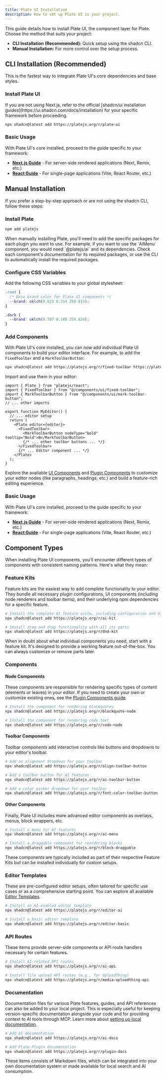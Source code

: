 ```yaml
---
title: Plate UI Installation
description: How to set up Plate UI in your project.
---
```


This guide details how to install Plate UI, the component layer for Plate. Choose the method that suits your project:

*   **CLI Installation (Recommended):** Quick setup using the shadcn CLI.
*   **Manual Installation:** For more control over the setup process.

## CLI Installation (Recommended)

This is the fastest way to integrate Plate UI's core dependencies and base styles.

<Steps>

### Install Plate UI

<Callout type="info">
  If you are not using Next.js, refer to the official [shadcn/ui installation guides](https://ui.shadcn.com/docs/installation) for your specific framework before proceeding.
</Callout>

```bash
npx shadcn@latest add https://platejs.org/r/plate-ui
```

### Basic Usage 

With Plate UI's core installed, proceed to the guide specific to your framework:

*   **[Next.js Guide](./next)** - For server-side rendered applications (Next, Remix, etc.)
*   **[React Guide](./react)** - For single-page applications (Vite, React Router, etc.)

</Steps>

## Manual Installation

If you prefer a step-by-step approach or are not using the shadcn CLI, follow these steps:

<Steps>

### Install Plate

```bash
npm add platejs
```

<Callout type="note" title="Plugin Dependencies">
  When manually installing Plate, you'll need to add the specific packages for each plugin you want to use. For example, if you want to use the `AIMenu` component, you would need `@platejs/ai` and its dependencies. Check each component's documentation for its required packages, or use the CLI to automatically install the required packages.
</Callout>

### Configure CSS Variables

Add the following CSS variables to your global stylesheet:

```css title="app/globals.css"
:root {
  /* Base brand color for Plate UI components */
  --brand: oklch(0.623 0.214 259.815);
}

.dark {
  --brand: oklch(0.707 0.165 254.624);
}
```

### Add Components

With Plate UI's core installed, you can now add individual Plate UI components to build your editor interface. For example, to add the `FixedToolbar` and a `MarkToolbarButton`:

```bash
npx shadcn@latest add https://platejs.org/r/fixed-toolbar https://platejs.org/r/mark-toolbar-button
```

Import and use them in your editor:

```tsx showLineNumbers title="components/editor.tsx"
import { Plate } from "platejs/react";
import { FixedToolbar } from "@/components/ui/fixed-toolbar";
import { MarkToolbarButton } from "@/components/ui/mark-toolbar-button";
// ... other imports

export function MyEditor() {
  // ... editor setup
  return (
    <Plate editor={editor}>
      <FixedToolbar>
        <MarkToolbarButton nodeType="bold" tooltip="Bold">B</MarkToolbarButton>
        {/* ... other toolbar buttons ... */}
      </FixedToolbar>
      {/* ... Editor component ... */}
    </Plate>
  );
}
```

Explore the available [UI Components](/docs/components) and [Plugin Components](/docs/plugin-components) to customize your editor nodes (like paragraphs, headings, etc.) and build a feature-rich editing experience.

### Basic Usage 

With Plate UI's core installed, proceed to the guide specific to your framework:

*   **[Next.js Guide](./next)** - For server-side rendered applications (Next, Remix, etc.)
*   **[React Guide](./react)** - For single-page applications (Vite, React Router, etc.)

</Steps>

## Component Types

When installing Plate UI components, you'll encounter different types of components with consistent naming patterns. Here's what they mean:

### Feature Kits

Feature kits are the easiest way to add complete functionality to your editor. They bundle all necessary plugin configurations, UI components (including node renderers and toolbar items), and their underlying npm dependencies for a specific feature.

```bash
# Install the complete AI feature suite, including configuration and UI
npx shadcn@latest add https://platejs.org/r/ai-kit

# Install drag and drop functionality with all its parts
npx shadcn@latest add https://platejs.org/r/dnd-kit
```

<Callout type="note">
  When in doubt about what individual components you need, start with a feature kit. It's designed to provide a working feature out-of-the-box. You can always customize or remove parts later.
</Callout>

### Components

#### Node Components

These components are responsible for rendering specific types of content (elements or leaves) in your editor. If you need to create your own or customize existing ones, see the [Plugin Components guide](/docs/plugin-components).

```bash
# Install the component for rendering blockquotes
npx shadcn@latest add https://platejs.org/r/blockquote-node

# Install the component for rendering code text
npx shadcn@latest add https://platejs.org/r/code-node
```

#### Toolbar Components

Toolbar components add interactive controls like buttons and dropdowns to your editor's toolbar.

```bash
# Add an alignment dropdown for your toolbar
npx shadcn@latest add https://platejs.org/r/align-toolbar-button

# Add a toolbar button for AI features
npx shadcn@latest add https://platejs.org/r/ai-toolbar-button

# Add a color picker dropdown for your toolbar
npx shadcn@latest add https://platejs.org/r/font-color-toolbar-button
```

#### Other Components

Finally, Plate UI includes more advanced editor components as overlays, menus, block wrappers, etc.

```bash
# Install a menu for AI features
npx shadcn@latest add https://platejs.org/r/ai-menu

# Install a draggable component for reordering blocks
npx shadcn@latest add https://platejs.org/r/block-draggable
```

These components are typically included as part of their respective Feature Kits but can be installed individually for custom setups.

### Editor Templates

These are pre-configured editor setups, often tailored for specific use cases or as a comprehensive starting point. You can explore all available [Editor Templates](/editors).

```bash
# Install an AI-enabled editor template
npx shadcn@latest add https://platejs.org/r/editor-ai

# Install a basic editor template
npx shadcn@latest add https://platejs.org/r/editor-basic
```

### API Routes

These items provide server-side components or API route handlers necessary for certain features.

```bash
# Install AI-related API routes
npx shadcn@latest add https://platejs.org/r/ai-api

# Install file upload API routes (e.g., for UploadThing)
npx shadcn@latest add https://platejs.org/r/media-uploadthing-api
```

### Documentation

Documentation files for various Plate features, guides, and API references can also be added to your local project. This is especially useful for keeping version-specific documentation alongside your code and for providing context to AI tools through MCP. Learn more about [setting up local documentation](/installation/docs).

```bash
# Add AI documentation
npx shadcn@latest add https://platejs.org/r/ai-docs

# Add Plate Plugin documentation
npx shadcn@latest add https://platejs.org/r/plugin-docs
```

These items consists of Markdown files, which can be integrated into your own documentation system or made available for local search and AI consumption.
